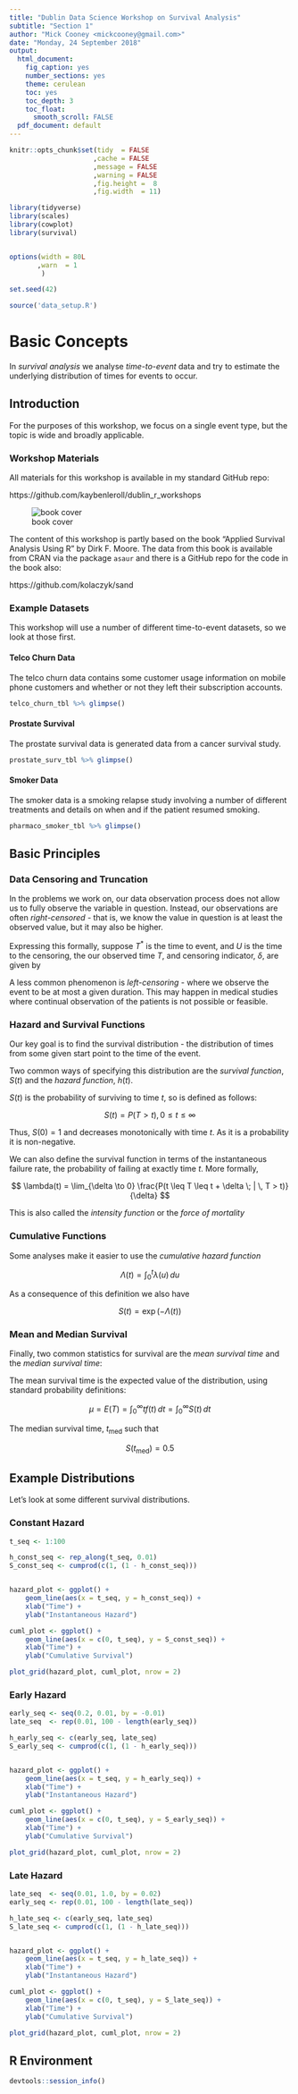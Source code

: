 ```yaml
---
title: "Dublin Data Science Workshop on Survival Analysis"
subtitle: "Section 1"
author: "Mick Cooney <mickcooney@gmail.com>"
date: "Monday, 24 September 2018"
output:
  html_document:
    fig_caption: yes
    number_sections: yes
    theme: cerulean
    toc: yes
    toc_depth: 3
    toc_float:
      smooth_scroll: FALSE
  pdf_document: default
---
```


```r
knitr::opts_chunk$set(tidy  = FALSE
                     ,cache = FALSE
                     ,message = FALSE
                     ,warning = FALSE
                     ,fig.height =  8
                     ,fig.width  = 11)

library(tidyverse)
library(scales)
library(cowplot)
library(survival)


options(width = 80L
       ,warn  = 1
        )

set.seed(42)

source('data_setup.R')
```



# Basic Concepts

In *survival analysis* we analyse *time-to-event* data and try to estimate the
underlying distribution of times for events to occur.

## Introduction

For the purposes of this workshop, we focus on a single event type, but the
topic is wide and broadly applicable.


### Workshop Materials

All materials for this workshop is available in my standard GitHub repo:

https://github.com/kaybenleroll/dublin_r_workshops


![book cover](img/asaur_cover.jpg)


The content of this workshop is partly based on the book "Applied Survival
Analysis Using R" by Dirk F. Moore. The data from this book is available from
CRAN via the package `asaur` and there is a GitHub repo for the
code in the book also:

https://github.com/kolaczyk/sand


### Example Datasets

This workshop will use a number of different time-to-event datasets, so we
look at those first.

#### Telco Churn Data

The telco churn data contains some customer usage information on mobile phone
customers and whether or not they left their subscription accounts.

```r
telco_churn_tbl %>% glimpse()
```


#### Prostate Survival

The prostate survival data is generated data from a cancer survival study.

```r
prostate_surv_tbl %>% glimpse()
```

#### Smoker Data

The smoker data is a smoking relapse study involving a number of different
treatments and details on when and if the patient resumed smoking.

```r
pharmaco_smoker_tbl %>% glimpse()
```



## Basic Principles  

### Data Censoring and Truncation

In the problems we work on, our data observation process does not allow us to
fully observe the variable in question. Instead, our observations are often
*right-censored* - that is, we know the value in question is at least the
observed value, but it may also be higher.

Expressing this formally, suppose $T^*$ is the time to event, and $U$ is the
time to the censoring, the our observed time $T$, and censoring indicator,
$\delta$, are given by

\begin{eqnarray*}
T      &=& \min(T^*, U) \\
\delta &=& I[T^* \leq U]
\end{eqnarray*}


A less common phenomenon is *left-censoring* - where we observe the event to be
at most a given duration. This may happen in medical studies where continual
observation of the patients is not possible or feasible.

### Hazard and Survival Functions

Our key goal is to find the survival distribution - the distribution of times
from some given start point to the time of the event.

Two common ways of specifying this distribution are the *survival function*,
$S(t)$ and the *hazard function*, $h(t)$.

$S(t)$ is the probability of surviving to time $t$, so is defined as follows:

$$
S(t) = P(T > t), \, 0 \leq t \leq \infty
$$

Thus, $S(0) = 1$ and decreases monotonically with time $t$. As it is a
probability it is non-negative.

We can also define the survival function in terms of the instantaneous failure
rate, the probability of failing at exactly time $t$. More formally,

$$
\lambda(t) = \lim_{\delta \to 0} \frac{P(t \leq T \leq t + \delta \; | \, T > t)}{\delta}
$$

This is also called the *intensity function* or the *force of mortality*


### Cumulative Functions

Some analyses make it easier to use the *cumulative hazard function* 

$$
\Lambda(t) = \int^t_0 \lambda(u) \, du
$$

As a consequence of this definition we also have

$$
S(t) = \exp(- \Lambda(t))
$$

### Mean and Median Survival

Finally, two common statistics for survival are the *mean survival time* and
the *median survival time*:

The mean survival time is the expected value of the distribution, using
standard probability definitions:

$$
\mu = E(T) = \int^\infty_0 t f(t) \, dt = \int^\infty_0 S(t) \, dt
$$

The median survival time, $t_{\text{med}}$ such that

$$
S(t_{\text{med}}) = 0.5
$$


## Example Distributions

Let's look at some different survival distributions.

### Constant Hazard

```r
t_seq <- 1:100

h_const_seq <- rep_along(t_seq, 0.01)
S_const_seq <- cumprod(c(1, (1 - h_const_seq)))


hazard_plot <- ggplot() +
    geom_line(aes(x = t_seq, y = h_const_seq)) +
    xlab("Time") +
    ylab("Instantaneous Hazard")

cuml_plot <- ggplot() +
    geom_line(aes(x = c(0, t_seq), y = S_const_seq)) +
    xlab("Time") +
    ylab("Cumulative Survival")

plot_grid(hazard_plot, cuml_plot, nrow = 2)
```

### Early Hazard

```r
early_seq <- seq(0.2, 0.01, by = -0.01)
late_seq  <- rep(0.01, 100 - length(early_seq))

h_early_seq <- c(early_seq, late_seq)
S_early_seq <- cumprod(c(1, (1 - h_early_seq)))


hazard_plot <- ggplot() +
    geom_line(aes(x = t_seq, y = h_early_seq)) +
    xlab("Time") +
    ylab("Instantaneous Hazard")

cuml_plot <- ggplot() +
    geom_line(aes(x = c(0, t_seq), y = S_early_seq)) +
    xlab("Time") +
    ylab("Cumulative Survival")

plot_grid(hazard_plot, cuml_plot, nrow = 2)
```

### Late Hazard

```r
late_seq  <- seq(0.01, 1.0, by = 0.02)
early_seq <- rep(0.01, 100 - length(late_seq))

h_late_seq <- c(early_seq, late_seq)
S_late_seq <- cumprod(c(1, (1 - h_late_seq)))


hazard_plot <- ggplot() +
    geom_line(aes(x = t_seq, y = h_late_seq)) +
    xlab("Time") +
    ylab("Instantaneous Hazard")

cuml_plot <- ggplot() +
    geom_line(aes(x = c(0, t_seq), y = S_late_seq)) +
    xlab("Time") +
    ylab("Cumulative Survival")

plot_grid(hazard_plot, cuml_plot, nrow = 2)
```




## R Environment

```r
devtools::session_info()
```
